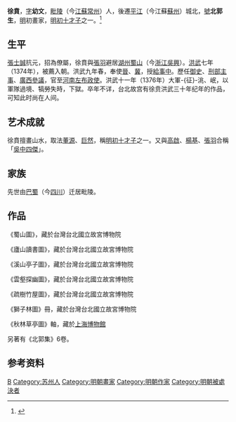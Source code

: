 {{Otheruses|other=名为徐贲的其他人物|徐贲}}

'''徐賁'''{{BD|1335年||1378年}}，[[表字|字]]'''幼文'''，[[毗陵|毗陵]]（今[[江蘇|江蘇]][[常州|常州]]）人，後遷[[平江|平江]]（今江蘇[[蘇州|蘇州]]）城北，[[號|號]]'''北郭生'''，[[明|明]]初畫家，[[明初十才子|明初十才子]]之一。<ref>{{Cite book|title=苏州历代人物大辞典|author=李峰, 汤钰林编著|publisher=上海辞书出版社|year=2016|isbn=|location=上海|pages=}}</ref>

== 生平 ==
[[張士誠|張士誠]]抗元，招為僚屬，徐賁與[[张羽_(明朝)|張羽]]避居[[湖州|湖州]][[蜀山|蜀山]]（今[[浙江|浙江]][[吳興|吳興]]）。[[洪武|洪武]]七年（1374年），被薦入朝。洪武九年春，奉使[[晉|晉]]、[[冀|冀]]，授[[給事中|給事中]]。歷任[[御史|御史]]、[[刑部主事|刑部主事]]、[[廣西參議|廣西參議]]，官至[[河南左布政使|河南左布政使]]。洪武十一年（1376年）大軍-{征}-洮、岷，以軍隊過境、犒勞失時，下獄。卒年不详，台北故宫有徐贲洪武三十年纪年的作品，可知此时尚在人间。

== 艺术成就 ==
徐賁擅畫山水，取法[[董源|董源]]、[[巨然|巨然]]，稱[[明初十才子|明初十才子]]之一。又與[[高啟|高啟]]、[[楊基|楊基]]、[[張羽|張羽]]合稱「[[吳中四傑|吳中四傑]]」。

== 家族 ==
先世由[[巴蜀|巴蜀]]（今[[四川|四川]]）迁居毗陵。

== 作品 ==
《蜀山圖》，藏於台灣台北國立故宮博物院

《廬山讀書圖》，藏於台灣台北國立故宮博物院

《溪山亭子圖》，藏於台灣台北國立故宮博物院

《雲壑探幽圖》，藏於台灣台北國立故宮博物院

《疏樹竹屋圖》，藏於台灣台北國立故宮博物院

《獅子林圖》冊，藏於台灣台北國立故宮博物院

《秋林草亭圖》軸，藏於[[上海博物館|上海博物館]]

另著有《北郭集》6卷。

== 参考资料 ==
{{reflist}}

{{Authority control}}
{{DEFAULTSORT:Xu徐}}
[[Category:徐姓|B]]
[[Category:苏州人|Category:苏州人]]
[[Category:明朝畫家|Category:明朝畫家]]
[[Category:明朝作家|Category:明朝作家]]
[[Category:明朝被處決者|Category:明朝被處決者]]